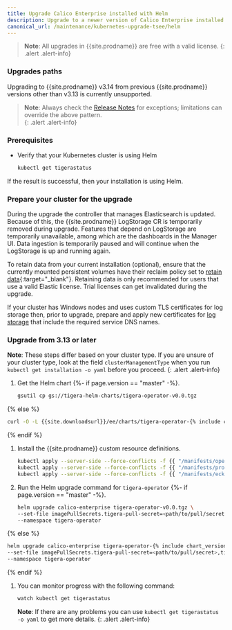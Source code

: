 ```yaml
---
title: Upgrade Calico Enterprise installed with Helm
description: Upgrade to a newer version of Calico Enterprise installed with Helm.
canonical_url: /maintenance/kubernetes-upgrade-tsee/helm
---
```


>**Note**: All upgrades in {{site.prodname}} are free with a valid license.
{: .alert .alert-info}

### Upgrades paths

Upgrading to {{site.prodname}} v3.14 from previous {{site.prodname}} versions other than v3.13 is currently unsupported.

>**Note**: Always check the [Release Notes]({{site.baseurl}}/release-notes/) for exceptions; limitations can override the above pattern.  
{: .alert .alert-info}

### Prerequisites

- Verify that your Kubernetes cluster is using Helm

   ```bash
   kubectl get tigerastatus
   ```
If the result is successful, then your installation is using Helm.

### Prepare your cluster for the upgrade

During the upgrade the controller that manages Elasticsearch is updated. Because of this, the {{site.prodname}} LogStorage
CR is temporarily removed during upgrade. Features that depend on LogStorage are temporarily unavailable, among which
are the dashboards in the Manager UI. Data ingestion is temporarily paused and will continue when the LogStorage is
up and running again.

To retain data from your current installation (optional), ensure that the currently mounted persistent volumes
have their reclaim policy set to [retain data](https://kubernetes.io/docs/tasks/administer-cluster/change-pv-reclaim-policy/){:target="_blank"}.
Retaining data is only recommended for users that use a valid Elastic license. Trial licenses can get invalidated during
the upgrade.

If your cluster has Windows nodes and uses custom TLS certificates for log storage then, prior to upgrade, prepare and apply new certificates for [log storage]({{site.baseurl}}/security/comms/log-storage-tls) that include the required service DNS names.

### Upgrade from 3.13 or later

**Note**: These steps differ based on your cluster type. If you are unsure of your cluster type, look at the field `clusterManagementType` when you run `kubectl get installation -o yaml` before you proceed.
{: .alert .alert-info}

1. Get the Helm chart
{%- if page.version == "master" -%}.

   ```bash
   gsutil cp gs://tigera-helm-charts/tigera-operator-v0.0.tgz
   ```
{% else %}
   ```bash
   curl -O -L {{site.downloadsurl}}/ee/charts/tigera-operator-{% include chart_version_name %}.tgz
   ```
{% endif %}

1. Install the {{site.prodname}} custom resource definitions.

   ```bash
   kubectl apply --server-side --force-conflicts -f {{ "/manifests/operator-crds.yaml" | absolute_url }}
   kubectl apply --server-side --force-conflicts -f {{ "/manifests/prometheus-operator-crds.yaml" | absolute_url }}
   kubectl apply --server-side --force-conflicts -f {{ "/manifests/eck-operator-crds.yaml" | absolute_url }}
   ```

1. Run the Helm upgrade command for `tigera-operator`
{%- if page.version == "master" -%}.

   ```bash
   helm upgrade calico-enterprise tigera-operator-v0.0.tgz \
   --set-file imagePullSecrets.tigera-pull-secret=<path/to/pull/secret>,tigera-prometheus-operator.imagePullSecrets.tigera-pull-secret=<path/to/pull/secret> \
   --namespace tigera-operator
   ```
{% else %}
   ```bash
   helm upgrade calico-enterprise tigera-operator-{% include chart_version_name %}.tgz \
   --set-file imagePullSecrets.tigera-pull-secret=<path/to/pull/secret>,tigera-prometheus-operator.imagePullSecrets.tigera-pull-secret=<path/to/pull/secret> \
   --namespace tigera-operator
   ```
{% endif %}

1. You can monitor progress with the following command:

   ```bash
   watch kubectl get tigerastatus
   ```

    **Note**: If there are any problems you can use `kubectl get tigerastatus -o yaml` to get more details.
    {: .alert .alert-info}
